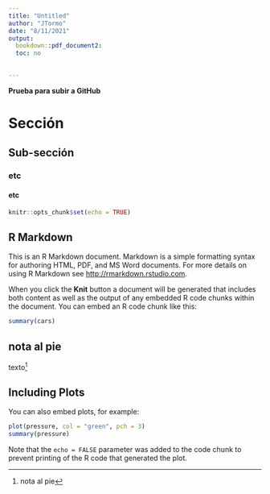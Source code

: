 ```yaml
---
title: "Untitled"
author: "JTormo"
date: "8/11/2021"
output:
  bookdown::pdf_document2:
  toc: no

  
---
```


**Prueba para subir a GitHub**


# Sección
## Sub-sección
### etc
#### etc



```r
knitr::opts_chunk$set(echo = TRUE)
```

## R Markdown

This is an R Markdown document. Markdown is a simple formatting syntax for authoring HTML, PDF, and MS Word documents. For more details on using R Markdown see <http://rmarkdown.rstudio.com>.

When you click the **Knit** button a document will be generated that includes both content as well as the output of any embedded R code chunks within the document. You can embed an R code chunk like this:

```r
summary(cars)
```

## nota al pie

texto^[nota al pie]


## Including Plots

You can also embed plots, for example:


```r
plot(pressure, col = "green", pch = 3)
summary(pressure)
```

Note that the `echo = FALSE` parameter was added to the code chunk to prevent printing of the R code that generated the plot.
